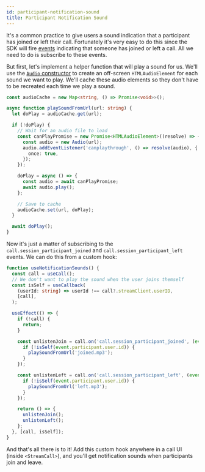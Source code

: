 ```yaml
---
id: participant-notification-sound
title: Participant Notification Sound
---
```


It's a common practice to give users a sound indication that a participant has joined or left their call. Fortunately it's very easy to do this since the SDK will fire [events](../../advanced/events/#call-events) indicating that someone has joined or left a call. All we need to do is subscribe to these events.

But first, let's implement a helper function that will play a sound for us. We'll use the [`Audio` constructor](https://developer.mozilla.org/en-US/docs/Web/API/HTMLAudioElement/Audio) to create an off-screen `HTMLAudioElement` for each sound we want to play. We'll cache these audio elements so they don't have to be recreated each time we play a sound.

```ts
const audioCache = new Map<string, () => Promise<void>>();

async function playSoundFromUrl(url: string) {
  let doPlay = audioCache.get(url);

  if (!doPlay) {
    // Wait for an audio file to load
    const canPlayPromise = new Promise<HTMLAudioElement>((resolve) => {
      const audio = new Audio(url);
      audio.addEventListener('canplaythrough', () => resolve(audio), {
        once: true,
      });
    });

    doPlay = async () => {
      const audio = await canPlayPromise;
      await audio.play();
    };

    // Save to cache
    audioCache.set(url, doPlay);
  }

  await doPlay();
}
```

Now it's just a matter of subscribing to the `call.session_participant_joined` and `call.session_participant_left` events. We can do this from a custom hook:

```ts
function useNotificationSounds() {
  const call = useCall();
  // We don't want to play the sound when the user joins themself
  const isSelf = useCallback(
    (userId: string) => userId !== call?.streamClient.userID,
    [call],
  );

  useEffect(() => {
    if (!call) {
      return;
    }

    const unlistenJoin = call.on('call.session_participant_joined', (event) => {
      if (!isSelf(event.participant.user.id)) {
        playSoundFromUrl('joined.mp3');
      }
    });

    const unlistenLeft = call.on('call.session_participant_left', (event) => {
      if (!isSelf(event.participant.user.id)) {
        playSoundFromUrl('left.mp3');
      }
    });

    return () => {
      unlistenJoin();
      unlistenLeft();
    };
  }, [call, isSelf]);
}
```

And that's all there is to it! Add this custom hook anywhere in a call UI (inside `<StreamCall>`), and you'll get notification sounds when participants join and leave.

